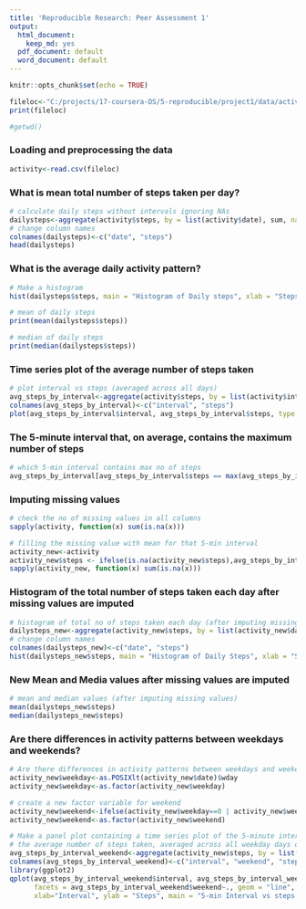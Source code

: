 ---
title: 'Reproducible Research: Peer Assessment 1'
output:
  html_document:
    keep_md: yes
  pdf_document: default
  word_document: default
---
```{r setup, include=FALSE}
knitr::opts_chunk$set(echo = TRUE)
```

```{r}
fileloc<-"C:/projects/17-coursera-DS/5-reproducible/project1/data/activity.csv"
print(fileloc)
```

```{r}
#getwd()
```

### Loading and preprocessing the data

```{r}
activity<-read.csv(fileloc)
```


### What is mean total number of steps taken per day?

```{r}
# calculate daily steps without intervals ignoring NAs
dailysteps<-aggregate(activity$steps, by = list(activity$date), sum, na.rm=TRUE, na.action = NULL)
# change column names
colnames(dailysteps)<-c("date", "steps")
head(dailysteps)
```

### What is the average daily activity pattern?
```{r}
# Make a histogram
hist(dailysteps$steps, main = "Histogram of Daily steps", xlab = "Steps")

# mean of daily steps
print(mean(dailysteps$steps))

# median of daily steps
print(median(dailysteps$steps))
```
### Time series plot of the average number of steps taken
```{r}
# plot interval vs steps (averaged across all days)
avg_steps_by_interval<-aggregate(activity$steps, by = list(activity$interval), mean, na.rm=TRUE, na.action = NULL)
colnames(avg_steps_by_interval)<-c("interval", "steps")
plot(avg_steps_by_interval$interval, avg_steps_by_interval$steps, type = 'l', xlab="Interval", ylab="Average Steps")
```



### The 5-minute interval that, on average, contains the maximum number of steps
```{r}
# which 5-min interval contains max no of steps
avg_steps_by_interval[avg_steps_by_interval$steps == max(avg_steps_by_interval$steps),]
```


### Imputing missing values
```{r}
# check the no of missing values in all columns
sapply(activity, function(x) sum(is.na(x)))

# filling the missing value with mean for that 5-min interval
activity_new<-activity
activity_new$steps <- ifelse(is.na(activity_new$steps),avg_steps_by_interval$steps[match(activity_new$interval, avg_steps_by_interval$interval)], activity_new$steps )
sapply(activity_new, function(x) sum(is.na(x)))
```
### Histogram of the total number of steps taken each day after missing values are imputed
```{r}
# histogram of total no of steps taken each day (after imputing missing values)
dailysteps_new<-aggregate(activity_new$steps, by = list(activity_new$date), sum)
# change column names
colnames(dailysteps_new)<-c("date", "steps")
hist(dailysteps_new$steps, main = "Histogram of Daily Steps", xlab = "Steps")
```


### New Mean and Media values after missing values are imputed
```{r}
# mean and median values (after imputing missing values)
mean(dailysteps_new$steps)
median(dailysteps_new$steps)
```

### Are there differences in activity patterns between weekdays and weekends?
```{r}
# Are there differences in activity patterns between weekdays and weekends?
activity_new$weekday<-as.POSIXlt(activity_new$date)$wday
activity_new$weekday<-as.factor(activity_new$weekday)

# create a new factor variable for weekend
activity_new$weekend<-ifelse(activity_new$weekday==0 | activity_new$weekday==6, "Weekend", "Weekday")
activity_new$weekend<-as.factor(activity_new$weekend)

# Make a panel plot containing a time series plot of the 5-minute interval (x-axis) and
# the average number of steps taken, averaged across all weekday days or weekend days (y-axis).
avg_steps_by_interval_weekend<-aggregate(activity_new$steps, by = list(activity_new$interval, activity_new$weekend), mean)
colnames(avg_steps_by_interval_weekend)<-c("interval", "weekend", "steps")
library(ggplot2)
qplot(avg_steps_by_interval_weekend$interval, avg_steps_by_interval_weekend$steps, data = avg_steps_by_interval_weekend,
      facets = avg_steps_by_interval_weekend$weekend~., geom = "line",
      xlab="Interval", ylab = "Steps", main = "5-min Interval vs steps (on Weekday and Weekend)")

```

